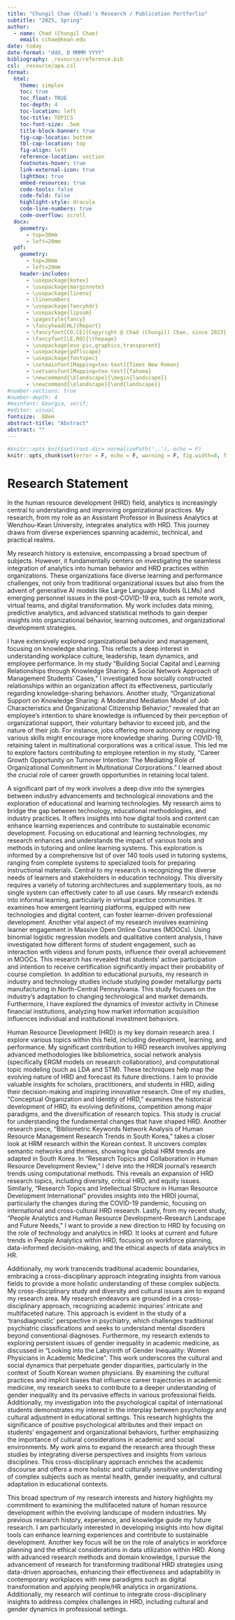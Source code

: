 ```yaml
---
title: "Chungil Chae (Chad)'s Research / Publication Portforlio"
subtitle: "2025, Spring"
author:
  - name: Chad (Chungil Chae)
    email: cchae@kean.edu
date: today
date-format: "ddd, D MMMM YYYY"
bibliography: _resource/reference.bib
csl: _resource/apa.csl
format: 
  html:
    theme: simplex
    toc: true
    toc_float: TRUE
    toc-depth: 4
    toc-location: left
    toc-title: TOPICS
    toc-font-size: .5em
    title-block-banner: true
    fig-cap-locatio: bottom
    tbl-cap-location: top
    fig-align: left
    reference-location: section
    footnotes-hover: true
    link-external-icon: true
    lightbox: true
    embed-resources: true
    code-tools: false
    code-fold: false
    highlight-style: dracula
    code-line-numbers: true
    code-overflow: scroll
  docx: 
    geometry: 
      - top=30mm
      - left=20mm
  pdf: 
    geometry: 
      - top=30mm
      - left=20mm
    header-includes:
      - \usepackage{kotex}
      - \usepackage{marginnote}
      - \usepackage{lineno}
      - \linenumbers
      - \usepackage{fancyhdr}
      - \usepackage{lipsum}
      - \pagestyle{fancy}
      - \fancyhead[HL]{Report}
      - \fancyfoot[CO,CE]{Copyright @ Chad (Chungil) Chae, since 2023}
      - \fancyfoot[LE,RO]{\thepage}
      - \usepackage{eso-pic,graphicx,transparent}
      - \usepackage{pdflscape}
      - \usepackage{fontspec}
      - \setmainfont[Mapping=tex-text]{Times New Roman}
      - \setsansfont[Mapping=tex-text]{Tahoma}
      - \newcommand{\blandscape}{\begin{landscape}}
      - \newcommand{\elandscape}{\end{landscape}}
#number-sections: true
#number-depth: 4
#mainfont: Georgia, serif;
#editor: visual
fontsize: .88em
abstract-title: "Abstract"
abstract: ""
---
```




```r
#knitr::opts_knit$set(root.dir= normalizePath('..'), echo = F)
knitr::opts_chunk$set(error = F, echo = F, warning = F, fig.width=8, fig.height=6)

```

# Research Statement
In the human resource development (HRD) field, analytics is increasingly central to understanding and improving organizational practices. My research, from my role as an Assistant Professor in Business Analytics at Wenzhou-Kean University, integrates analytics with HRD. This journey draws from diverse experiences spanning academic, technical, and practical realms.

My research history is extensive, encompassing a broad spectrum of subjects. However, it fundamentally centers on investigating the seamless integration of analytics into human behavior and HRD practices within organizations. These organizations face diverse learning and performance challenges, not only from traditional organizational issues but also from the advent of generative AI models like Large Language Models (LLMs) and emerging personnel issues in the post-COVID-19 era, such as remote work, virtual teams, and digital transformation. My work includes data mining, predictive analytics, and advanced statistical methods to gain deeper insights into organizational behavior, learning outcomes, and organizational development strategies.

I have extensively explored organizational behavior and management, focusing on knowledge sharing. This reflects a deep interest in understanding workplace culture, leadership, team dynamics, and employee performance. In my study “Building Social Capital and Learning Relationships through Knowledge Sharing: A Social Network Approach of Management Students’ Cases,” I investigated how socially constructed relationships within an organization affect its effectiveness, particularly regarding knowledge-sharing behaviors. Another study, “Organizational Support on Knowledge Sharing: A Moderated Mediation Model of Job Characteristics and Organizational Citizenship Behavior,” revealed that an employee's intention to share knowledge is influenced by their perception of organizational support, their voluntary behavior to exceed job, and the nature of their job. For instance, jobs offering more autonomy or requiring various skills might encourage more knowledge sharing. During COVID-19, retaining talent in multinational corporations was a critical issue. This led me to explore factors contributing to employee retention in my study, “Career Growth Opportunity on Turnover Intention: The Mediating Role of Organizational Commitment in Multinational Corporations.” I learned about the crucial role of career growth opportunities in retaining local talent.

A significant part of my work involves a deep dive into the synergies between industry advancements and technological innovations and the exploration of educational and learning technologies. My research aims to bridge the gap between technology, educational methodologies, and industry practices. It offers insights into how digital tools and content can enhance learning experiences and contribute to sustainable economic development. Focusing on educational and learning technologies, my research enhances and understands the impact of various tools and methods in tutoring and online learning systems. This exploration is informed by a comprehensive list of over 140 tools used in tutoring systems, ranging from complete systems to specialized tools for preparing instructional materials. Central to my research is recognizing the diverse needs of learners and stakeholders in education technology. This diversity requires a variety of tutoring architectures and supplementary tools, as no single system can effectively cater to all use cases. My research extends into informal learning, particularly in virtual practice communities. It examines how emergent learning platforms, equipped with new technologies and digital content, can foster learner-driven professional development. Another vital aspect of my research involves examining learner engagement in Massive Open Online Courses (MOOCs). Using binomial logistic regression models and qualitative content analysis, I have investigated how different forms of student engagement, such as interaction with videos and forum posts, influence their overall achievement in MOOCs. This research has revealed that students' active participation and intention to receive certification significantly impact their probability of course completion. In addition to educational pursuits, my research in industry and technology studies include studying powder metallurgy parts manufacturing in North-Central Pennsylvania. This study focuses on the industry's adaptation to changing technological and market demands. Furthermore, I have explored the dynamics of investor activity in Chinese financial institutions, analyzing how market information acquisition influences individual and institutional investment behaviors.

Human Resource Development (HRD) is my key domain research area. I explore various topics within this field, including development, learning, and performance. My significant contribution to HRD research involves applying advanced methodologies like bibliometrics, social network analysis (specifically ERGM models on research collaboration), and computational topic modeling (such as LDA and STM). These techniques help map the evolving nature of HRD and forecast its future directions. I aim to provide valuable insights for scholars, practitioners, and students in HRD, aiding their decision-making and inspiring innovative research. One of my studies, “Conceptual Organization and Identity of HRD,” examines the historical development of HRD, its evolving definitions, competition among major paradigms, and the diversification of research topics. This study is crucial for understanding the fundamental changes that have shaped HRD. Another research piece, “Bibliometric Keywords Network Analysis of Human Resource Management Research Trends in South Korea,” takes a closer look at HRM research within the Korean context. It uncovers complex semantic networks and themes, showing how global HRM trends are adapted in South Korea. In “Research Topics and Collaboration in Human Resource Development Review,” I delve into the HRDR journal's research trends using computational methods. This reveals an expansion of HRD research topics, including diversity, critical HRD, and equity issues. Similarly, “Research Topics and Intellectual Structure in Human Resource Development International” provides insights into the HRDI journal, particularly the changes during the COVID-19 pandemic, focusing on international and cross-cultural HRD research. Lastly, from my recent study, “People Analytics and Human Resource Development–Research Landscape and Future Needs,” I want to provide a new direction to HRD by focusing on the role of technology and analytics in HRD. It looks at current and future trends in People Analytics within HRD, focusing on workforce planning, data-informed decision-making, and the ethical aspects of data analytics in HR.

Additionally, my work transcends traditional academic boundaries, embracing a cross-disciplinary approach integrating insights from various fields to provide a more holistic understanding of these complex subjects. My cross-disciplinary study and diversity and cultural issues aim to expand my research area. My research endeavors are grounded in a cross-disciplinary approach, recognizing academic inquiries' intricate and multifaceted nature. This approach is evident in the study of a 'transdiagnostic' perspective in psychiatry, which challenges traditional psychiatric classifications and seeks to understand mental disorders beyond conventional diagnoses. Furthermore, my research extends to exploring persistent issues of gender inequality in academic medicine, as discussed in “Looking into the Labyrinth of Gender Inequality: Women Physicians in Academic Medicine". This work underscores the cultural and social dynamics that perpetuate gender disparities, particularly in the context of South Korean women physicians. By examining the cultural practices and implicit biases that influence career trajectories in academic medicine, my research seeks to contribute to a deeper understanding of gender inequality and its pervasive effects in various professional fields. Additionally, my investigation into the psychological capital of international students demonstrates my interest in the interplay between psychology and cultural adjustment in educational settings. This research highlights the significance of positive psychological attributes and their impact on students' engagement and organizational behaviors, further emphasizing the importance of cultural considerations in academic and social environments. My work aims to expand the research area through these studies by integrating diverse perspectives and insights from various disciplines. This cross-disciplinary approach enriches the academic discourse and offers a more holistic and culturally sensitive understanding of complex subjects such as mental health, gender inequality, and cultural adaptation in educational contexts.

This broad spectrum of my research interests and history highlights my commitment to examining the multifaceted nature of human resource development within the evolving landscape of modern industries. My previous research history, experience, and knowledge guide my future research. I am particularly interested in developing insights into how digital tools can enhance learning experiences and contribute to sustainable development. Another key focus will be on the role of analytics in workforce planning and the ethical considerations in data utilization within HRD. Along with advanced research methods and domain knowledge, I pursue the advancement of research for transforming traditional HRD strategies using data-driven approaches, enhancing their effectiveness and adaptability in contemporary workplaces with new paradigms such as digital transformation and applying people/HR analytics in organizations. Additionally, my research will continue to integrate cross-disciplinary insights to address complex challenges in HRD, including cultural and gender dynamics in professional settings.
